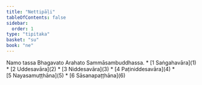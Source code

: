```yaml
---
title: "Nettipāḷi"
tableOfContents: false
sidebar:
  order: 1
type: "tipitaka"
basket: "su"
book: "ne"
---
```


<Paragraph number="1" type="center" book="ne">
Namo tassa Bhagavato Arahato Sammāsambuddhassa.

</Paragraph>

<TableOfContents book="ne">
* [1 Saṅgahavāra](1)
* [2 Uddesavāra](2)
* [3 Niddesavāra](3)
* [4 Paṭiniddesavāra](4)
* [5 Nayasamuṭṭhāna](5)
* [6 Sāsanapaṭṭhāna](6)
</TableOfContents>
